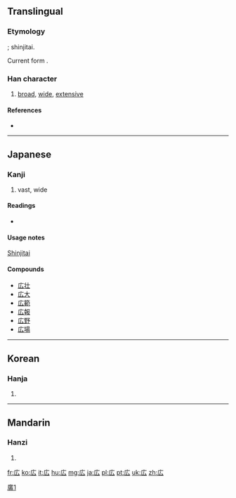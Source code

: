 {{also|廣|广}}
==Translingual==
{{ja-forms|広|[[广]]|[[廣]]}}
===Etymology===
{{Han simp|廣|f=黃|t=厶}}; shinjitai.

Current form {{Han compound|广|厶}}.

===Han character===
{{Han char|rn=53|rad=广|as=02|sn=5|four=|canj=戈戈 (II), X戈戈 (XII)|ids=⿸[[广]][[厶]]}}

# [[broad]], [[wide]], [[extensive]]

====References====
* {{Han ref|kx=0343.081|dkj=09224|dj=0652.180|hdz=20873.021|uh=5E83|ud=24195}}

----

==Japanese==

===Kanji===
{{ja-kanji|grade=2|rs=广02}}

# vast, wide

====Readings====
* {{ja-readings|on=[[こう]] (kō)|kun=[[ひろい]] (hiroi), [[ひろめる]] (hiromeru), [[ひろげる]] (hirogeru)}}

====Usage notes====
[[shinjitai|Shinjitai]]

====Compounds====
* [[広壮]]
* [[広大]]
* [[広範]]
* [[広報]]
* [[広野]]
* [[広場]]
----

==Korean==

===Hanja===
{{ko-hanja|hangeul=광|eumhun=넓을|rv=gwang|mr=kwang}}

# {{defn|Korean|sort=广02}}

----

==Mandarin==

===Hanzi===
{{cmn-hanzi|pin=[[guǎng]] ([[guang3]])|wg=kuang<sup>3</sup>}}

# {{defn|Mandarin|sort=广02}}

[[Category:CJKV characters simplified differently in Japan and China|廣1]]

[[fr:広]]
[[ko:広]]
[[it:広]]
[[hu:広]]
[[mg:広]]
[[ja:広]]
[[pl:広]]
[[pt:広]]
[[uk:広]]
[[zh:広]]